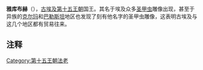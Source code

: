 {{Pharaoh Infobox | 
    Name=雅库布赫 | 
    Image=|
Caption=|
ImageSize=|
  Alt=|
NomenHiero= |
Nomen=Heqa-Khasut, 雅库布赫<ref>Jürgen von Beckerath, ''Handbuch der ägyptischen Königsnamen'' (= ''Münchner ägyptologische Studien'', vol 46), Mainz am Rhein: Verlag Philipp von Zabern, 1999. ISBN 3-8053-2310-7, pp.116-17.</ref><br> ''{{Unicode|Ḥq3 ḫ3swt Skr Hr}}''<br> ''Ruler of foreign countries (=''Hyksos''), Reward of Har<br> <hiero>S38-N25:Z2 z:k:r-h:r</hiero>| 
PrenomenHiero=  |
Prenomen= | 
Golden=Iri-tash-ef<br> ''{{Unicode|Jrj-t3š}}.f'' <br>他建立了自己的边界|
Nebty=Tshes-pedjut<br> ''{{Unicode|Ṯz-pḏwt}}''<br> ''He who subdues the bow people''| 
Horus=  | 
GoldenHiero=<hiero>ir-t:U30-A-S:Z9:f</hiero> |
NebtyHiero=<hiero>V1-T10:T10:T10</hiero>|
HorusHiero=  | 
Reign=|
Dynasty=[[第十五王朝|第十五王朝]] |
Coregency=|
Predecessor=[[谢希|谢希]]|
Successor=[[希安|希安]]|
Spouse=|
children=|
Father=|
Mother=| 
Born=|
Died=|
Burial=|
Monuments=}}
{{Hiero|雅库布赫|<hiero>z:k:r-h:r</hiero>|align=right|era=nk}}
'''雅库布赫'''（{{lang-en|Sakir-Har}}），[[古埃及|古埃及]][[埃及第十五王朝|第十五王朝]]国王。其名于埃及众多[[圣甲虫|圣甲虫]]雕像出现，甚至于异族的[[克尔玛|克尔玛]]和[[巴勒斯坦|巴勒斯坦]]地区也发现了刻有他名字的圣甲虫雕像，这表明古埃及与这几个地区都有贸易往来。

==注释==
<references/>

{{Pharaoh | Prev=[[谢希|谢希]]| Dynasty=[[埃及第十五王朝|第十五王朝]] | Next=[[希安|希安]]}}


{{著名埃及统治者}}

[[Category:第十五王朝法老|Category:第十五王朝法老]]
